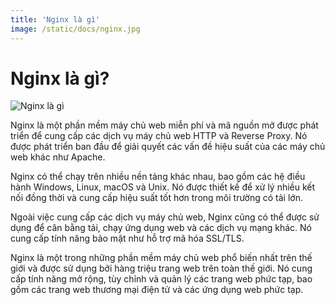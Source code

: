 ```yaml
---
title: 'Nginx là gì'
image: /static/docs/nginx.jpg
---
```


# Nginx là gì?

![Nginx là gì](/static/docs/nginx.jpg)

Nginx là một phần mềm máy chủ web miễn phí và mã nguồn mở được phát triển để cung cấp các dịch vụ máy chủ web HTTP và Reverse Proxy. Nó được phát triển ban đầu để giải quyết các vấn đề hiệu suất của các máy chủ web khác như Apache.

Nginx có thể chạy trên nhiều nền tảng khác nhau, bao gồm các hệ điều hành Windows, Linux, macOS và Unix. Nó được thiết kế để xử lý nhiều kết nối đồng thời và cung cấp hiệu suất tốt hơn trong môi trường có tải lớn.

Ngoài việc cung cấp các dịch vụ máy chủ web, Nginx cũng có thể được sử dụng để cân bằng tải, chạy ứng dụng web và các dịch vụ mạng khác. Nó cung cấp tính năng bảo mật như hỗ trợ mã hóa SSL/TLS.

Nginx là một trong những phần mềm máy chủ web phổ biến nhất trên thế giới và được sử dụng bởi hàng triệu trang web trên toàn thế giới. Nó cung cấp tính năng mở rộng, tùy chỉnh và quản lý các trang web phức tạp, bao gồm các trang web thương mại điện tử và các ứng dụng web phức tạp.
